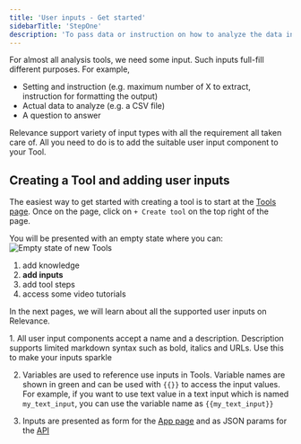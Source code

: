 ```yaml
---
title: 'User inputs - Get started'
sidebarTitle: 'StepOne'
description: 'To pass data or instruction on how to analyze the data into a Tool'
---
```


For almost all analysis tools, we need some input. Such inputs full-fill different purposes.
For example,
* Setting and instruction (e.g. maximum number of X to extract, instruction for formatting the output)
* Actual data to analyze (e.g. a CSV file)
* A question to answer 

Relevance support variety of input types with all the requirement all taken care of.
All you need to do is to add the suitable user input component to your Tool.

## Creating a Tool and adding user inputs

The easiest way to get started with creating a tool is to start at the 
[Tools page](/get-started/key-concepts/tools).
Once on the page, click on `+ Create tool` on the top right of the page.

You will be presented with an empty state where you can:
![Empty state of new Tools](/images/tools/tool2.png)
1. add knowledge
2. **add inputs**
3. add tool steps
4. access some video tutorials

In the next pages, we will learn about all the supported user inputs on Relevance.

<Tip>
1. All user input components accept a name and a description. Description supports limited markdown syntax 
such as bold, italics and URLs. Use this to make your inputs sparkle

2. Variables are used to reference use inputs in Tools. Variable names are shown in green and can be used 
with `{{}}` to access the input values. For example, if you want to use text value in a text input which is 
named `my_text_input`, you can use the variable name as `{{my_text_input}}`

3. Inputs are presented as form for the
[App page](/templates/introduction#app-try-the-tool-on-a-play-ground) and as JSON params
for the [API](/templates/introduction#api)
</Tip>




